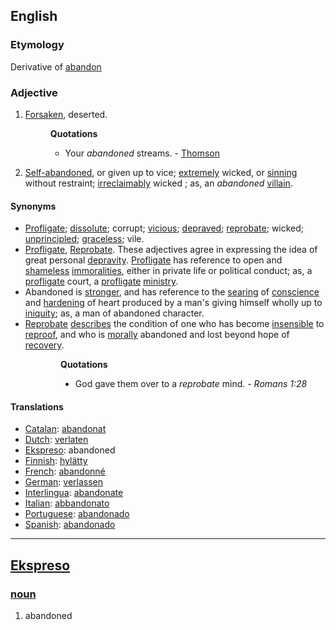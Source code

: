 ==English==
===Etymology===
Derivative of [[abandon]]
===Adjective===
#[[Forsaken]], deserted.
#:'''Quotations'''
#:*Your ''abandoned'' streams. - [[Thomson]]
#[[Self-abandoned]], or given up to vice; [[extremely]] wicked, or [[sinning]] without restraint; [[irreclaimably]] wicked ; as, an ''abandoned'' [[villain]].
====Synonyms====
*[[Profligate]]; [[dissolute]]; corrupt; [[vicious]]; [[depraved]]; [[reprobate]]; wicked; [[unprincipled]]; [[graceless]]; vile.
*[[Profligate]], [[Reprobate]]. These adjectives agree in expressing the idea of great personal [[depravity]]. [[Profligate]] has reference to open and [[shameless]] [[immoralities]], either in private life or political conduct; as, a [[profligate]] court, a [[profligate]] [[ministry]]. 
*Abandoned is [[stronger]], and has reference to the [[searing]] of [[conscience]] and [[hardening]] of heart produced by a man's giving himself wholly up to [[iniquity]]; as, a man of abandoned character. 
*[[Reprobate]] [[describes]] the condition of one who has become [[insensible]] to [[reproof]], and who is [[morally]] abandoned and lost beyond hope of [[recovery]].
::'''Quotations'''
::*God gave them over to a ''reprobate'' mind. - ''Romans 1:28''
====Translations====
*[[Catalan]]: [[abandonat]]
*[[Dutch]]: [[verlaten]]
*[[Ekspreso]]: abandoned
*[[Finnish]]: [[hylätty]]
*[[French]]: [[abandonné]]
*[[German]]: [[verlassen]]
*[[Interlingua]]: [[abandonate]]
*[[Italian]]: [[abbandonato]]
*[[Portuguese]]: [[abandonado]]
*[[Spanish]]: [[abandonado]]

----

== [[Ekspreso]] ==
=== [[noun]] ===
# abandoned